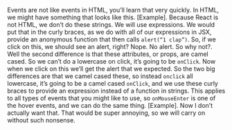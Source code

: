 
<Layout>
<Lesson {...lessons[7]} />

Events are not like events in HTML, you’ll learn that very quickly. In HTML, we might have something that looks like this. [Example]. Because React is not HTML, we don’t do these strings. We will use expressions. We would put that in the curly braces, as we do with all of our expressions in JSX, provide an anonymous function that then calls `alert(“1 clap”)`. So, if we click on this, we should see an alert, right? Nope. No alert. So why not?. Well the second difference is that these attributes, or props, are camel cased. So we can’t do a lowercase on click, it’s going to be `onClick`. Now when we click on this we’ll get the alert that we expected. So the two big differences are that we camel cased these, so instead `onclick` all lowercase, it’s going to be a camel cased `onClick`, and we use these curly braces to provide an expression instead of a function in strings. This applies to all types of events that you might like to use, so `onMouseEnter` is one of the hover events, and we can do the same thing. [Example]. Now I don’t actually want that. That would be super annoying, so we will carry on without such nonsense.

<Index />
</Layout>
